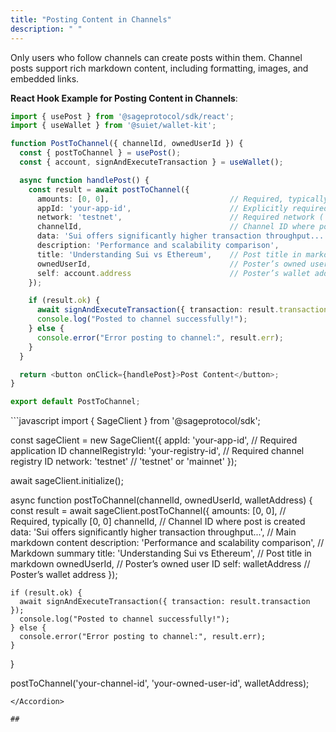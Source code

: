 ```yaml
---
title: "Posting Content in Channels"
description: " "
---
```


Only users who follow channels can create posts within them. Channel posts support rich markdown content, including formatting, images, and embedded links.

**React Hook Example for Posting Content in Channels**:

```typescript
import { usePost } from '@sageprotocol/sdk/react';
import { useWallet } from '@suiet/wallet-kit';

function PostToChannel({ channelId, ownedUserId }) {
  const { postToChannel } = usePost();
  const { account, signAndExecuteTransaction } = useWallet();

  async function handlePost() {
    const result = await postToChannel({
      amounts: [0, 0],                           // Required, typically [0, 0]
      appId: 'your-app-id',                      // Explicitly required application ID
      network: 'testnet',                        // Required network ('testnet' or 'mainnet')
      channelId,                                 // Channel ID where post is created
      data: 'Sui offers significantly higher transaction throughput...', // Main markdown content
      description: 'Performance and scalability comparison',             // Markdown summary
      title: 'Understanding Sui vs Ethereum',    // Post title in markdown
      ownedUserId,                               // Poster’s owned user ID
      self: account.address                      // Poster’s wallet address
    });

    if (result.ok) {
      await signAndExecuteTransaction({ transaction: result.transaction });
      console.log("Posted to channel successfully!");
    } else {
      console.error("Error posting to channel:", result.err);
    }
  }

  return <button onClick={handlePost}>Post Content</button>;
}

export default PostToChannel;
```

<Accordion title="Direct Javascript Example for Posting Content in Channels" icon="rectangle-code" iconType="sharp-solid">
  ```javascript
  import { SageClient } from '@sageprotocol/sdk';
  
  const sageClient = new SageClient({
    appId: 'your-app-id',                    // Required application ID
    channelRegistryId: 'your-registry-id',   // Required channel registry ID
    network: 'testnet'                       // 'testnet' or 'mainnet'
  });
  
  await sageClient.initialize();
  
  async function postToChannel(channelId, ownedUserId, walletAddress) {
    const result = await sageClient.postToChannel({
      amounts: [0, 0],                            // Required, typically [0, 0]
      channelId,                                  // Channel ID where post is created
      data: 'Sui offers significantly higher transaction throughput...', // Main markdown content
      description: 'Performance and scalability comparison',             // Markdown summary
      title: 'Understanding Sui vs Ethereum',     // Post title in markdown
      ownedUserId,                                // Poster’s owned user ID
      self: walletAddress                         // Poster’s wallet address
    });
  
    if (result.ok) {
      await signAndExecuteTransaction({ transaction: result.transaction });
      console.log("Posted to channel successfully!");
    } else {
      console.error("Error posting to channel:", result.err);
    }
  }
  
  postToChannel('your-channel-id', 'your-owned-user-id', walletAddress);
  ```
</Accordion>

## 